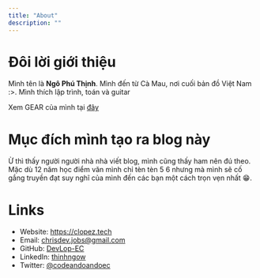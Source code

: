 ```yaml
---
title: "About"
description: ""
---
```


# Đôi lời giới thiệu

Mình tên là **Ngô Phú Thịnh**. Mình đến từ Cà Mau, nơi cuối bản đồ Việt Nam :>. Mình thích lập trình, toán và guitar

Xem GEAR của mình tại [đây](/uses)

# Mục đích mình tạo ra blog này

Ừ thì thấy người người nhà nhà viết blog, mình cũng thấy ham nên đú theo. Mặc dù 12 năm học điểm văn mình chỉ tèn tèn 5 6 nhưng mà mình sẽ cố gắng truyền đạt suy nghĩ của mình đến các bạn một cách trọn vẹn nhất 😁.

# Links

- Website: https://clopez.tech
- Email: chrisdev.jobs@gmail.com
- GitHub: [DevLop-EC](https://github.com/DevLop-EC/)
- LinkedIn: [thinhngow](https://www.linkedin.com/in/thinhngow)
- Twitter: [@codeandoandoec](https://twitter.com/codeandoandoec)
